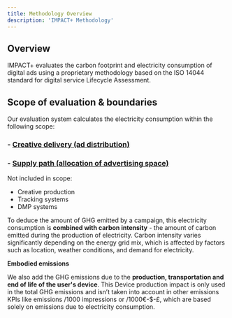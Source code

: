 ```yaml
---
title: Methodology Overview
description: 'IMPACT+ Methodology'
---
```


## Overview

IMPACT+ evaluates the carbon footprint and electricity consumption of digital ads using a proprietary methodology based on the ISO 14044 standard for digital service Lifecycle Assessment.

## **Scope of evaluation & boundaries**

Our evaluation system calculates the electricity consumption within the following scope:

### - **[Creative delivery (ad distribution)](creativedelivery.mdx)**
### - **[Supply path (allocation of advertising space)](supplypath.mdx)**


<Tip>
Not included in scope:

- Creative production
- Tracking systems
- DMP systems
</Tip>

To deduce the amount of GHG emitted by a campaign, this electricity consumption is **combined
with carbon intensity** - the amount of carbon emitted during the production of electricity. Carbon intensity varies significantly depending on the energy grid mix, which is affected by factors such as location, weather conditions, and demand for electricity.

**Embodied emissions** 

We also add the GHG emissions due to the **production, transportation and end of life of the user's device**. This Device production impact is only used in the total GHG emissions and isn’t taken into account in other emissions KPIs like emissions /1000 impressions or /1000€-$-£, which are based solely on emissions due to electricity consumption.

